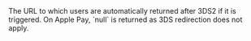   

  
<ResponseField name="SecureModeReturnURL" type="string" >  
<MaxLength255Characters />    
The URL to which users are automatically returned after 3DS2 if it is triggered. On Apple Pay, `null` is returned as 3DS redirection does not apply.  
</ResponseField>